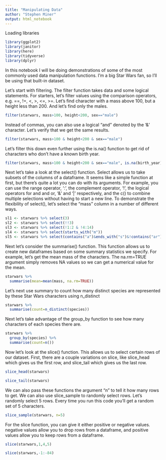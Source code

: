 ```yaml
---
title: "Manipulating Data"
author: "Stephen Miner"
output: html_notebook
---
```


Loading libraries
```r
library(ggplot2)
library(janitor)
library(here)
library(tidyverse)
library(dplyr)
```

In this notebook I will be doing demonstrations of some of the most commonly used data manipulation functions. I'm a big Star Wars fan, so I'll be using that built-in dataset. 


Let's start with filtering. The filter function takes data and some logical statements. For starters, let's filter values using the comparison operators, e.g. ==, !=, <, >, <=, >=. Let's find character with a mass above 100, but a height less than 200. And let's find only the males. 

```r
filter(starwars, mass>100, height<200, sex=="male")
```

Instead of commas, you can also use a logical "and" denoted by the '&' character. Let's verify that we get the same results.

```r
filter(starwars, mass>100 & height<200 & sex=="male")
```

Let's filter this down even further using the is.na() function to get rid of characters who don't have a known birth year. 

```r
filter(starwars, mass>100 & height<200 & sex=="male", is.na(birth_year)==FALSE)
```

Next let's take a look at the select() function. Select allows us to take subsets of the columns of a dataframe. It seems like a simple function at first, but there's quite a lot you can do with its arguments. For example, you can use the range operator, ':', the complement operator, '!', the logical operators for and and or, '&' and '|' respectively, and the c() to combine multiple selections without having to start a new line. To demonstrate the flexibility of select(), let's select the "mass" column in a number of different ways. 

```r
sl1 <- starwars %>% select(3)
sl2 <- starwars %>% select(!!3)
sl3 <- starwars %>% select(!1:2 & !4:14)
sl4 <- starwars %>% select(starts_with("m"))
sl5 <- starwars %>% select(contains("a")&ends_with("s")&!contains("ar"))
```

Next let's consider the summarise() function. This function allows us to create new dataframes based on some summary statistics we specify. For example, let's get the mean mass of the characters. The na.rm=TRUE argument simply removes NA values so we can get a numerical value for the mean. 

```r
starwars %>%
  summarise(mean=mean(mass, na.rm=TRUE))
```
Let's next use summary to count how many distinct species are represented by these Star Wars characters using n_distinct

```r
starwars %>%
  summarise(count=n_distinct(species))
```

Next let's take advantage of the group_by function to see how many characters of each species there are. 

```r
starwars %>%
  group_by(species) %>%
  summarise(count=n())
```

Now let's look at the slice() function. This allows us to select certain rows of our dataset. First, there are a couple variations on slice, like slice_head which gives us the first row, and slice_tail which gives us the last row.  

```r
slice_head(starwars)
```

```r
slice_tail(starwars)
```

We can also pass these functions the argument "n" to tell it how many rows to get. We can also use slice_sample to randomly select rows. Let's randomly select 5 rows. Every time you run this code you'll get a random set of 5 characters. 

```r
slice_sample(starwars, n=5)
```

For the slice function, you can give it either positive or negative values. negative values allow you to drop rows from a dataframe, and positive values allow you to keep rows from a dataframe. 

```r
slice(starwars,1,4,5)
```

```r
slice(starwars,-1:-84)
```